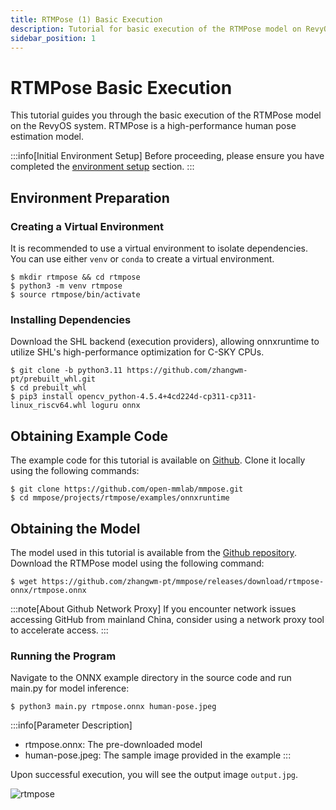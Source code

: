 ```yaml
---
title: RTMPose (1) Basic Execution
description: Tutorial for basic execution of the RTMPose model on RevyOS
sidebar_position: 1
---
```



# RTMPose Basic Execution

This tutorial guides you through the basic execution of the RTMPose model on the RevyOS system. RTMPose is a high-performance human pose estimation model.

:::info[Initial Environment Setup]
Before proceeding, please ensure you have completed the [environment setup](../../env) section.
:::

## Environment Preparation

### Creating a Virtual Environment

It is recommended to use a virtual environment to isolate dependencies. You can use either `venv` or `conda` to create a virtual environment.

```shell-session
$ mkdir rtmpose && cd rtmpose
$ python3 -m venv rtmpose
$ source rtmpose/bin/activate
```

### Installing Dependencies

Download the SHL backend (execution providers), allowing onnxruntime to utilize SHL's high-performance optimization for C-SKY CPUs.

```shell-session
$ git clone -b python3.11 https://github.com/zhangwm-pt/prebuilt_whl.git
$ cd prebuilt_whl
$ pip3 install opencv_python-4.5.4+4cd224d-cp311-cp311-linux_riscv64.whl loguru onnx
```

## Obtaining Example Code

The example code for this tutorial is available on [Github](https://github.com/open-mmlab/mmpose). Clone it locally using the following commands:

```shell-session
$ git clone https://github.com/open-mmlab/mmpose.git
$ cd mmpose/projects/rtmpose/examples/onnxruntime
```

## Obtaining the Model

The model used in this tutorial is available from the [Github repository](https://github.com/zhangwm-pt/mmpose/releases/download/rtmpose-onnx/rtmpose.onnx). Download the RTMPose model using the following command:

```shell-session
$ wget https://github.com/zhangwm-pt/mmpose/releases/download/rtmpose-onnx/rtmpose.onnx
```

:::note[About Github Network Proxy]
If you encounter network issues accessing GitHub from mainland China, consider using a network proxy tool to accelerate access.
:::

### Running the Program

Navigate to the ONNX example directory in the source code and run main.py for model inference:

```shell-session
$ python3 main.py rtmpose.onnx human-pose.jpeg
``` 

:::info[Parameter Description]
- rtmpose.onnx: The pre-downloaded model
- human-pose.jpeg: The sample image provided in the example
:::

Upon successful execution, you will see the output image `output.jpg`.

![rtmpose](/img/image-for-flash/rtmpose.png)